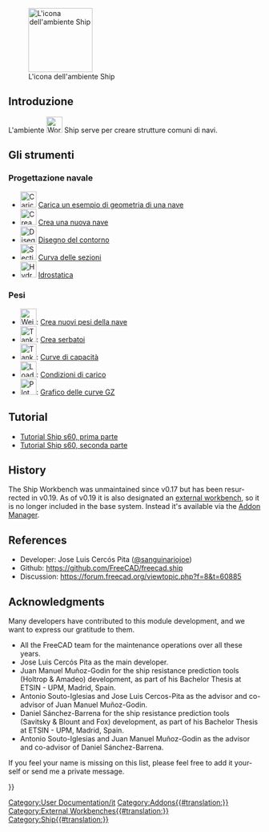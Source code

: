 <languages/>

[[Image:Workbench_Ship.svg|thumb|128px|L'icona dell'ambiente Ship]]

{{TOCright}}

<span id="Introduction"></span>
==Introduzione==

<div class="mw-translate-fuzzy">
L'ambiente [[Image:Workbench_Ship.svg|32px]] Ship serve per creare strutture comuni di navi.
</div>

<span id="The_Tools"></span>
== Gli strumenti ==

<span id="Ship_Design"></span>
===Progettazione navale===

<div class="mw-translate-fuzzy">
*[[Image:Ship_Load.svg|32px|Carica un esempio di geometria di una nave]] [[Ship_Geometries_Examples/it|Carica un esempio di geometria di una nave]]
*[[Image:Ship_Logo.svg|32px|Crea una nuova nave]] [[Ship_New/it|Crea una nuova nave]]
*[[Image:Ship_OutlineDraw.svg|32px|Disegno del contorno]] [[Ship_Outline/it|Disegno del contorno]]
*[[Image:FreeCAD-Ship-AreaCurveIco.png|32px|Sectional Area Curve tool]] [[Ship_Area/it|Curva delle sezioni]]
*[[Image:Ship_Hydrostatics.png|32px|Hydrostatics tool icon]] [[Ship_Hydrostatics/it|Idrostatica]]
</div>

<span id="Weights"></span>
===Pesi===

<div class="mw-translate-fuzzy">
*[[Image:FreeCAD-Ship-WeightIco.png|32px|Weights definition tool]]: [[Ship_Weight/it|Crea nuovi pesi della nave]]
*[[Image:FreeCAD-Ship-TankIco.png|32px|Tank creation tool]]: [[Ship_TankNew/it|Crea serbatoi]]
*[[Image:Ship_TankCapacity.png|32px|Tank capacity curve tool]]: [[Ship_TankCapacity/it|Curve di capacità]]
*[[Image:Ship_Loading.png|32px|Load conditions]]: [[Ship_Loading/it|Condizioni di carico]]
*[[Image:Ship_PlotGZ.png|32px|Plot GZ curve]]: [[Ship_PlotGZ/it|Grafico delle curve GZ]]
</div>

<span id="Resistance"></span>
<div class="mw-translate-fuzzy">
==Tutorial==
</div>

<div class="mw-translate-fuzzy">
* [[FreeCAD-Ship s60 tutorial/it|Tutorial Ship s60, prima parte]]
* [[FreeCAD-Ship s60 tutorial (II)/it|Tutorial Ship s60, seconda parte]]
</div>

<span id="Tutorials"></span>
{{Docnav/it|[[Robot_Workbench/it|Ambieente Robot]]|[[Sketcher_Workbench/it|Ambiente Sketcher]]|IconL=Workbench_Robot.svg|IconR=Workbench_Sketcher.svg}}

[[Category:User Documentation/it]]

<div lang="en" dir="ltr" class="mw-content-ltr">
==History==
</div>

<div lang="en" dir="ltr" class="mw-content-ltr">
The Ship Workbench was unmaintained since v0.17 but has been resurrected in v0.19. As of v0.19 it is also designated an [[External_workbenches|external workbench]], so it is no longer included in the base system. Instead it's available via the [[Std_AddonMgr|Addon Manager]].
</div>

<div lang="en" dir="ltr" class="mw-content-ltr">
==References==
</div>

<div lang="en" dir="ltr" class="mw-content-ltr">
* Developer: Jose Luis Cercós Pita ([https://github.com/sanguinariojoe @sanguinariojoe])
* Github: https://github.com/FreeCAD/freecad.ship
* Discussion: https://forum.freecad.org/viewtopic.php?f=8&t=60885
</div>

<div lang="en" dir="ltr" class="mw-content-ltr">
==Acknowledgments==
</div>

<div lang="en" dir="ltr" class="mw-content-ltr">
Many developers have contributed to this module development, and we want to express our gratitude to them.
</div>

<div lang="en" dir="ltr" class="mw-content-ltr">
* All the FreeCAD team for the maintenance operations over all these years.
* Jose Luis Cercós Pita as the main developer.
* Juan Manuel Muñoz-Godin for the ship resistance prediction tools (Holtrop & Amadeo) development, as part of his Bachelor Thesis at ETSIN - UPM, Madrid, Spain.
* Antonio Souto-Iglesias and Jose Luis Cercos-Pita as the advisor and co-advisor of Juan Manuel Muñoz-Godin.
* Daniel Sánchez-Barrena for the ship resistance prediction tools (Savitsky & Blount and Fox) development, as part of his Bachelor Thesis at ETSIN - UPM, Madrid, Spain.
* Antonio Souto-Iglesias and Juan Manuel Muñoz-Godin as the advisor and co-advisor of Daniel Sánchez-Barrena.
</div>

<div lang="en" dir="ltr" class="mw-content-ltr">
If you feel your name is missing on this list, please feel free to add it yourself or send me a private message.
</div>


{{Userdocnavi{{#translation:}}}}
[[Category:Addons{{#translation:}}]]
[[Category:External Workbenches{{#translation:}}]]
[[Category:Ship{{#translation:}}]]